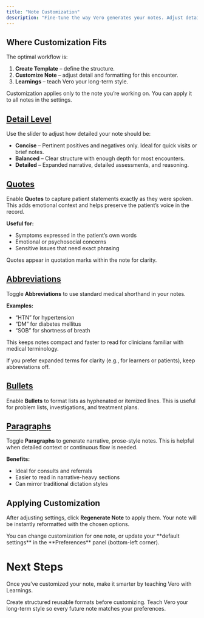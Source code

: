 ```yaml
---
title: "Note Customization"
description: "Fine-tune the way Vero generates your notes. Adjust detail level, structure, and formatting for each encounter."
---
```


## Where Customization Fits

The optimal workflow is:

1. **Create Template** – define the structure.
2. **Customize Note** – adjust detail and formatting for this encounter.
3. **Learnings** – teach Vero your long-term style.

<Note>
  Customization applies only to the note you’re working on. You can apply it to all notes in the settings.
</Note>

## <u>Detail Level</u>

Use the slider to adjust how detailed your note should be:

- **Concise** – Pertinent positives and negatives only. Ideal for quick visits or brief notes.
- **Balanced** – Clear structure with enough depth for most encounters.
- **Detailed** – Expanded narrative, detailed assessments, and reasoning.

## <u>Quotes</u>

Enable **Quotes** to capture patient statements exactly as they were spoken. This adds emotional context and helps preserve the patient’s voice in the record.

**Useful for:**

- Symptoms expressed in the patient’s own words
- Emotional or psychosocial concerns
- Sensitive issues that need exact phrasing

<Info>
  Quotes appear in quotation marks within the note for clarity.
</Info>

## <u>Abbreviations</u>

Toggle **Abbreviations** to use standard medical shorthand in your notes.

**Examples:**

- “HTN” for hypertension
- “DM” for diabetes mellitus
- “SOB” for shortness of breath

This keeps notes compact and faster to read for clinicians familiar with medical terminology.

<Tip>
  If you prefer expanded terms for clarity (e.g., for learners or patients), keep abbreviations off.
</Tip>

## <u>Bullets</u>

Enable **Bullets** to format lists as hyphenated or itemized lines. This is useful for problem lists, investigations, and treatment plans.

## <u>Paragraphs</u>

Toggle **Paragraphs** to generate narrative, prose-style notes. This is helpful when detailed context or continuous flow is needed.

**Benefits:**

- Ideal for consults and referrals
- Easier to read in narrative-heavy sections
- Can mirror traditional dictation styles

## Applying Customization

After adjusting settings, click **Regenerate Note** to apply them. Your note will be instantly reformatted with the chosen options.

<Info>
  You can change customization for one note, or update your **default settings** in the **Preferences** panel (bottom-left corner).
</Info>


# Next Steps

Once you’ve customized your note, make it smarter by teaching Vero with Learnings.

<Columns cols={2}>
  <Card title="Templates" icon="grid-2-plus" href="/development">
    Create structured reusable formats before customizing.
  </Card>
  <Card title="Learnings" icon="brain" href="/essentials/navigation">
    Teach Vero your long-term style so every future note matches your preferences.
  </Card>
</Columns>